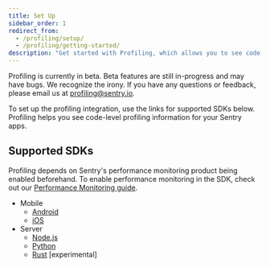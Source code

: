 ```yaml
---
title: Set Up
sidebar_order: 1
redirect_from:
  - /profiling/setup/
  - /profiling/getting-started/
description: "Get started with Profiling, which allows you to see code-level profiling information for your Sentry apps."
---
```


<Note>

Profiling is currently in beta. Beta features are still in-progress and may have bugs. We recognize the irony. If you have any questions or feedback, please email us at [profiling@sentry.io](mailto:profiling@sentry.io).

</Note>

To set up the profiling integration, use the links for supported SDKs below. Profiling helps you see code-level profiling information for your Sentry apps.

## Supported SDKs

<Alert>

Profiling depends on Sentry's performance monitoring product being enabled beforehand. To enable performance monitoring in the SDK, check out our [Performance Monitoring guide](/product/performance/getting-started/).

</Alert>

- Mobile
  - [Android](/platforms/android/profiling/)
  - [iOS](/platforms/apple/guides/ios/profiling/)
- Server
  - [Node.js](/platforms/node/profiling)
  - [Python](/platforms/python/profiling/)
  - [Rust](/platforms/rust/profiling) [experimental]
